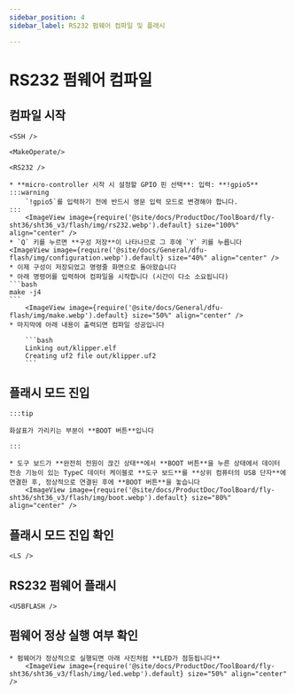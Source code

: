 ```yaml
---
sidebar_position: 4
sidebar_label: RS232 펌웨어 컴파일 및 플래시

---
```




# RS232 펌웨어 컴파일

## 컴파일 시작

    <SSH />

    <MakeOperate/>

    <RS232 />

    * **micro-controller 시작 시 설정할 GPIO 핀 선택**: 입력: **!gpio5**
    :::warning
        `!gpio5`를 입력하기 전에 반드시 영문 입력 모드로 변경해야 합니다.
    :::
        <ImageView image={require('@site/docs/ProductDoc/ToolBoard/fly-sht36/sht36_v3/flash/img/rs232.webp').default} size="100%" align="center" />
    * `Q` 키를 누르면 **구성 저장**이 나타나므로 그 후에 `Y` 키를 누릅니다
    <ImageView image={require('@site/docs/General/dfu-flash/img/configuration.webp').default} size="40%" align="center" />
    * 이제 구성이 저장되었고 명령줄 화면으로 돌아왔습니다
    * 아래 명령어를 입력하여 컴파일을 시작합니다 (시간이 다소 소요됩니다)
    ```bash
    make -j4
    ```
        <ImageView image={require('@site/docs/General/dfu-flash/img/make.webp').default} size="50%" align="center" />
    * 마지막에 아래 내용이 출력되면 컴파일 성공입니다

        ```bash
        Linking out/klipper.elf
        Creating uf2 file out/klipper.uf2
        ```


## 플래시 모드 진입

    :::tip

    화살표가 가리키는 부분이 **BOOT 버튼**입니다

    :::

    * 도구 보드가 **완전히 전원이 끊긴 상태**에서 **BOOT 버튼**을 누른 상태에서 데이터 전송 기능이 있는 TypeC 데이터 케이블로 **도구 보드**를 **상위 컴퓨터의 USB 단자**에 연결한 후, 정상적으로 연결된 후에 **BOOT 버튼**을 놓습니다
        <ImageView image={require('@site/docs/ProductDoc/ToolBoard/fly-sht36/sht36_v3/flash/img/boot.webp').default} size="80%" align="center" />

## 플래시 모드 진입 확인

    <LS />


## RS232 펌웨어 플래시
    
    <USBFLASH />
    


## 펌웨어 정상 실행 여부 확인

    * 펌웨어가 정상적으로 실행되면 아래 사진처럼 **LED가 점등됩니다**
        <ImageView image={require('@site/docs/ProductDoc/ToolBoard/fly-sht36/sht36_v3/flash/img/led.webp').default} size="50%" align="center" />

